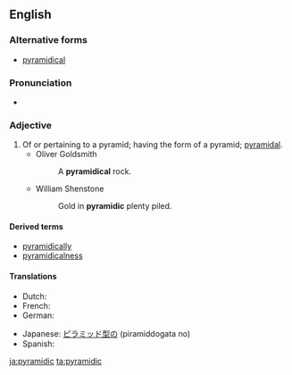 ==English==

===Alternative forms===
* [[pyramidical]]

===Pronunciation===
* {{a|UK}} {{IPA|/pɪ.ɹəˈmɪd.ɪk/}}

===Adjective===
{{head|en|adjective}}

# Of or pertaining to a pyramid; having the form of a pyramid; [[pyramidal]].
#* Oliver Goldsmith
#*: A '''pyramidical''' rock.
#* William Shenstone
#*: Gold in '''pyramidic''' plenty piled.

====Derived terms====
* [[pyramidically]]
* [[pyramidicalness]]

====Translations====
{{trans-top|Of or pertaining to a pyramid}}
* Dutch: {{t|nl|piramidevormig}}
* French: {{t+|fr|pyramidal}}
* German: {{t|de|pyramidisch}}
{{trans-mid}}
* Japanese: [[ピラミッド型の]] (piramiddogata no)
* Spanish: {{t|es|piramidal}}
{{trans-bottom}}

[[ja:pyramidic]]
[[ta:pyramidic]]